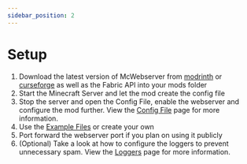 ```yaml
---
sidebar_position: 2
---
```


# Setup

1. Download the latest version of McWebserver from [modrinth](https://modrinth.com/mod/mcwebserver) or [curseforge](https://www.curseforge.com/minecraft/mc-mods/mcwebserver) as well as the Fabric API into your mods folder
2. Start the Minecraft Server and let the mod create the config file
3. Stop the server and open the Config File, enable the webserver and configure the mod further. View the [Config File](configuration) page for more information.
4. Use the [Example Files](examplefiles) or create your own
5. Port forward the webserver port if you plan on using it publicly
6. (Optional) Take a look at how to configure the loggers to prevent unnecessary spam. View the [Loggers](loggers) page for more information.